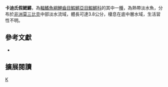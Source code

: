 {{Speciesbox 
| taxon = Nothobranchius kadleci
| status = NE
| status_system = IUCN3.1
| authority =  [[Reichard|Reichard]], 2010
| synonyms = 
}}
'''卡迪氏假鰓鱂'''，為[[輻鰭魚綱|輻鰭魚綱]][[鯉齒目|鯉齒目]][[鰕鱂亞目|鰕鱂亞目]][[鰕鱂科|鰕鱂科]]的其中一[[種|種]]，為熱帶淡水魚，分布於[[非洲|非洲]][[莫三比克|莫三比克]]中部淡水流域，體長可達3.8公分，棲息在底中層水域，生活習性不明。
== 參考文獻 ==
*{{FishBase_species|genus=Nothobranchius|species=kadleci|year=2014|month=8}}

== 擴展閱讀 ==
{{refbegin}}
{{wikispecies-inline|Nothobranchius kadleci|卡迪氏假鰓鱂}}
{{refend}}
{{Taxonbar|from=Q5578899}}

[[Category:假鰓鱂屬|K]]